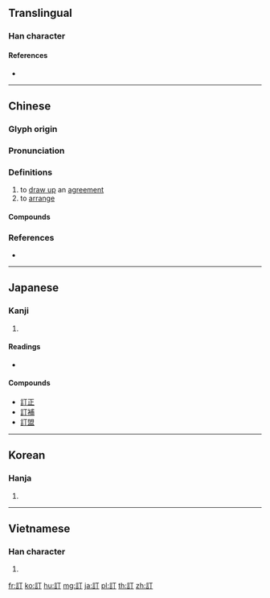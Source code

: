 {{character info/new}}
{{also|订}}
==Translingual==

===Han character===
{{Han char|rn=149|rad=言|as=02|sn=9|four=01620|canj=YRMN|ids=⿰[[言]][[丁]]}}

====References====
* {{Han ref|kx=1146.070|dkj=35211|dj=1613.020|hdz=63938.020|uh=8A02|ud=35330|bh=AD71|bd=44401}}

----

==Chinese==
{{zh-forms|s=订}}

===Glyph origin===
{{Han etym}}

===Pronunciation===
{{zh-pron
|m=dìng
|c=ding3,deng6
|c_note=ding6 - literary; deng6 - vernacular
|h=pfs=thin
|mn=tàⁿ
|mc=y
|oc=y
|cat=
}}

===Definitions===
{{zh-hanzi}}

# to [[draw up]] an [[agreement]]
# to [[arrange]] {{attention|zh|do the usexes deserve a new definition? is this "arrange" a different sort of "arrange"?}}
#: {{zh-x|訂位|to make a reservation}}
#: {{zh-x|訂 機票|to order airline tickets}}

====Compounds====
{{zh-der|一言訂交|修訂|修訂本|制訂|參訂|合訂本|商訂|增訂|增訂版|審訂|擬訂|改訂|更訂|校訂|活頁裝訂|研訂|簽訂|網路訂位|線上訂位|線上訂書|線上訂購|線上訂閱|緣訂三生|編訂|考訂|自訂|裝訂|裝訂線|訂久要|訂交|訂位|訂做|訂價|訂單|訂婚|訂婚柬帖|訂定|訂戶|訂正|訂盟|訂票|訂立|訂約|訂製|訂親|訂議|訂貨|訂貨單|訂費|訂購|訂造|訂金|訂閱|釐訂|預訂}}

===References===
* {{R:yue:Hanzi}}

----

==Japanese==

===Kanji===
{{ja-kanji|grade=c|rs=言02}}

# {{defn|lang=ja|sort=言02}}

====Readings====
* {{ja-readings|on=[[てい]] (tei), [[ちょう]] (chō)|kun=[[ただす]] (tadasu)|nanori=}}

====Compounds====
* [[訂正]]
* [[訂補]]
* [[訂盟]]

----

==Korean==

===Hanja===
{{ko-hanja|hangeul=정|eumhun=|rv=jeong|mr=chŏng|y=ceng}}

# {{defn|lang=ko|sort=言02}}

----

==Vietnamese==

===Han character===
{{vi-hantu|[[đính]], [[dính]]|rs=言02}}

# {{defn|lang=vi|sort=言02}}

[[fr:訂]]
[[ko:訂]]
[[hu:訂]]
[[mg:訂]]
[[ja:訂]]
[[pl:訂]]
[[th:訂]]
[[zh:訂]]